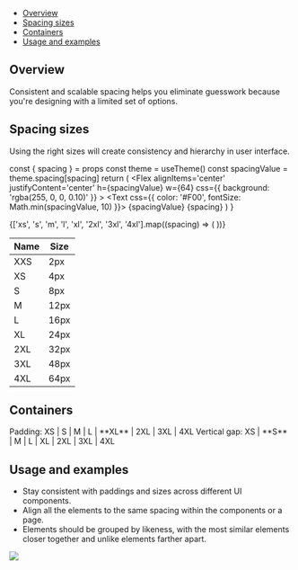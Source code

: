 
<Meta title='Foundations/Spacing' />

<Title>Spacing</Title>

- [Overview](#overview)
- [Spacing sizes](#spacing-sizes)
- [Containers](#containers)
- [Usage and examples](#usage-and-examples)

## Overview

Consistent and scalable spacing helps you eliminate guesswork because you're designing with a limited set of options.

## Spacing sizes

Using the right sizes will create consistency and hierarchy in user interface.

  const { spacing } = props
  const theme = useTheme()
  const spacingValue = theme.spacing[spacing]
  return (
    <Flex gap='xl' direction='column' alignItems='center'>
      <Flex
        alignItems='center'
        justifyContent='center'
        h={spacingValue}
        w={64}
        css={{ background: 'rgba(255, 0, 0, 0.10)' }}
      >
        <Text css={{ color: '#F00', fontSize: Math.min(spacingValue, 10) }}>
          {spacingValue}
        </Text>
      </Flex>
      <Text>{spacing}</Text>
    </Flex>
  )
}

<Unstyled>
  <Paper p='xl' justifyContent='space-between' alignItems='flex-end'>
    {['xs', 's', 'm', 'l', 'xl', '2xl', '3xl', '4xl'].map((spacing) => (
      <SpacingExample key={spacing} spacing={spacing} />
    ))}
  </Paper>
</Unstyled>

<div css={{table: {width: '100%'}}}>

| Name | Size |
| ---- | ---- |
| XXS  | 2px  |
| XS   | 4px  |
| S    | 8px  |
| M    | 12px |
| L    | 16px |
| XL   | 24px |
| 2XL  | 32px |
| 3XL  | 48px |
| 4XL  | 64px |

</div>

## Containers

<Unstyled>
  <Paper p='xl' direction='column' gap='2xl'>
    <Box w={200}>
      <CardLink
        subtitle="I'm a title"
        description="I'm a description."
        link='/'
      />
    </Box>
    <Text>Padding: XS | S | M | L | **XL** | 2XL | 3XL | 4XL</Text>
    <Text>Vertical gap: XS | **S** | M | L | XL | 2XL | 3XL | 4XL</Text>
  </Paper>
</Unstyled>

## Usage and examples

- Stay consistent with paddings and sizes across different UI components.
- Align all the elements to the same spacing within the components or a page.
- Elements should be grouped by likeness, with the most similar elements closer together and unlike elements farther apart.

<img src={spacingExample} />
